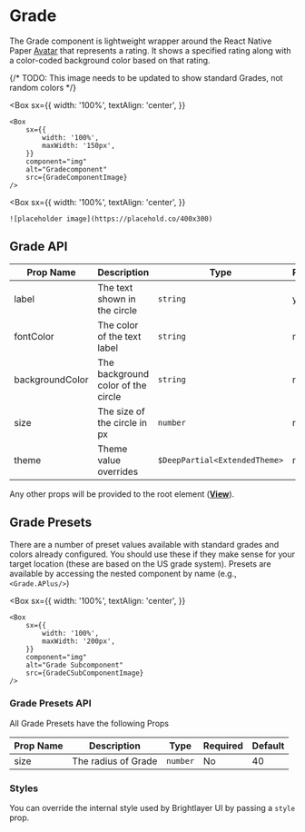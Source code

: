 
# Grade

The Grade component is lightweight wrapper around the React Native Paper [Avatar](https://callstack.github.io/react-native-paper/4.0/avatar-text.html) that represents a rating. It shows a specified rating along with a color-coded background color based on that rating.

{/* TODO: This image needs to be updated to show standard Grades, not random colors */}

<Box
    sx={{
        width: '100%',
        textAlign: 'center',
    }}
>
    <Box
        sx={{
            width: '100%',
            maxWidth: '150px',
        }}
        component="img"
        alt="Gradecomponent"
        src={GradeComponentImage}
    />
</Box>

<Box
    sx={{
        width: '100%',
        textAlign: 'center',
    }}
>
    ![placeholder image](https://placehold.co/400x300)
</Box>

## Grade API

<Box>

| Prop Name       | Description                        | Type                          | Required | Default                  |
| --------------- | ---------------------------------- | ----------------------------- | -------- | ------------------------ |
| label           | The text shown in the circle       | `string`                      | yes      |                          |
| fontColor       | The color of the text label        | `string`                      | no       | `theme.colors.onPrimary` |
| backgroundColor | The background color of the circle | `string`                      | no       | `theme.colors.primary`   |
| size            | The size of the circle in px       | `number`                      | no       | 40                       |
| theme           | Theme value overrides              | `$DeepPartial<ExtendedTheme>` | no       |                          |

</Box>

Any other props will be provided to the root element ([**View**](https://reactnative.dev/docs/view)).

## Grade Presets

There are a number of preset values available with standard grades and colors already configured. You should use these if they make sense for your target location (these are based on the US grade system). Presets are available by accessing the nested component by name (e.g., `<Grade.APlus/>`)

<Box
    sx={{
        width: '100%',
        textAlign: 'center',
    }}
>
    <Box
        sx={{
            width: '100%',
            maxWidth: '200px',
        }}
        component="img"
        alt="Grade Subcomponent"
        src={GradeCSubComponentImage}
    />
</Box>

### Grade Presets API

All Grade Presets have the following Props

<Box>

| Prop Name | Description         | Type     | Required | Default |
| --------- | ------------------- | -------- | -------- | ------- |
| size      | The radius of Grade | `number` | No       | 40      |

</Box>

### Styles

You can override the internal style used by Brightlayer UI by passing a `style` prop.
